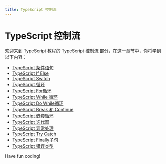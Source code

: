 ```yaml
---
title: TypeScript 控制流
---
```


# TypeScript 控制流

欢迎来到 TypeScript 教程的 TypeScript 控制流 部分，在这一章节中，你将学到以下内容：

- [TypeScript 条件语句](./0-typescript-conditional-statements.mdx)
- [TypeScript If Else](./1-typescript-if-else.mdx)
- [TypeScript Switch](./2-typescript-switch.mdx)
- [TypeScript 循环](./3-typescript-loop.mdx)
- [TypeScript For循环](./4-typescript-for-loop.mdx)
- [TypeScript While 循环](./5-typescript-while-loop.mdx)
- [TypeScript Do While循环](./6-typescript---do-while-loop.mdx)
- [TypeScript Break 和 Continue](./7-typescript-break-continue.mdx)
- [TypeScript 嵌套循环](./8-typescript-nested-loop.mdx)
- [TypeScript 迭代器](./9-typescript-iterator.mdx)
- [TypeScript 异常处理](./10-typescript-exception-handling.mdx)
- [TypeScript Try Catch](./11-typescript-try-catch.mdx)
- [TypeScript Finally子句](./12-typescript---finally-clause.mdx)
- [TypeScript 错误类型](./13-typescript-error-type.mdx)

Have fun coding!
